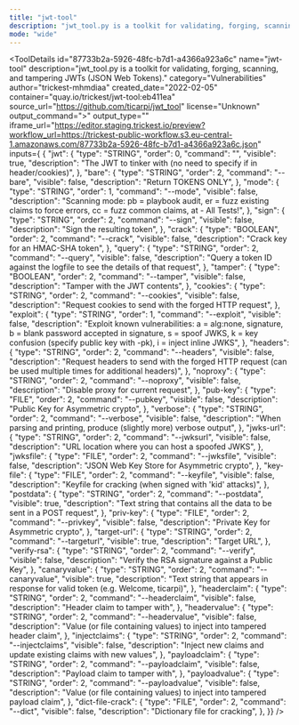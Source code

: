 ```yaml
---
title: "jwt-tool"
description: "jwt_tool.py is a toolkit for validating, forging, scanning, and tampering JWTs (JSON Web Tokens)."
mode: "wide"
---
```



<ToolDetails
  id="87733b2a-5926-48fc-b7d1-a4366a923a6c"
  name="jwt-tool"
  description="jwt_tool.py is a toolkit for validating, forging, scanning, and tampering JWTs (JSON Web Tokens)."
  category="Vulnerabilities"
  author="trickest-mhmdiaa"
  created_date="2022-02-05"
  container="quay.io/trickest/jwt-tool:eb411ea"
  source_url="https://github.com/ticarpi/jwt_tool"
  license="Unknown"
  output_command=">"
  output_type=""
  iframe_url="https://editor.staging.trickest.io/preview?workflow_url=https://trickest-public-workflow.s3.eu-central-1.amazonaws.com/87733b2a-5926-48fc-b7d1-a4366a923a6c.json"
  inputs={ {
  "jwt": {
    "type": "STRING",
    "order": 0,
    "command": "",
    "visible": true,
    "description": "The JWT to tinker with (no need to specify if in header/cookies)",
  },
  "bare": {
    "type": "STRING",
    "order": 2,
    "command": "--bare",
    "visible": false,
    "description": "Return TOKENS ONLY",
  },
  "mode": {
    "type": "STRING",
    "order": 1,
    "command": "--mode",
    "visible": false,
    "description": "Scanning mode: pb = playbook audit, er = fuzz existing claims to force errors, cc = fuzz common claims, at - All Tests!",
  },
  "sign": {
    "type": "STRING",
    "order": 2,
    "command": "--sign",
    "visible": false,
    "description": "Sign the resulting token",
  },
  "crack": {
    "type": "BOOLEAN",
    "order": 2,
    "command": "--crack",
    "visible": false,
    "description": "Crack key for an HMAC-SHA token",
  },
  "query": {
    "type": "STRING",
    "order": 2,
    "command": "--query",
    "visible": false,
    "description": "Query a token ID against the logfile to see the details of that request",
  },
  "tamper": {
    "type": "BOOLEAN",
    "order": 2,
    "command": "--tamper",
    "visible": false,
    "description": "Tamper with the JWT contents",
  },
  "cookies": {
    "type": "STRING",
    "order": 2,
    "command": "--cookies",
    "visible": false,
    "description": "Request cookies to send with the forged HTTP request",
  },
  "exploit": {
    "type": "STRING",
    "order": 1,
    "command": "--exploit",
    "visible": false,
    "description": "Exploit known vulnerabilities: a = alg:none, signature, b = blank password accepted in signature, s = spoof JWKS, k = key confusion (specify public key with -pk), i = inject inline JWKS",
  },
  "headers": {
    "type": "STRING",
    "order": 2,
    "command": "--headers",
    "visible": false,
    "description": "Request headers to send with the forged HTTP request (can be used multiple times for additional headers)",
  },
  "noproxy": {
    "type": "STRING",
    "order": 2,
    "command": "--noproxy",
    "visible": false,
    "description": "Disable proxy for current request",
  },
  "pub-key": {
    "type": "FILE",
    "order": 2,
    "command": "--pubkey",
    "visible": false,
    "description": "Public Key for Asymmetric crypto",
  },
  "verbose": {
    "type": "STRING",
    "order": 2,
    "command": "--verbose",
    "visible": false,
    "description": "When parsing and printing, produce (slightly more) verbose output",
  },
  "jwks-url": {
    "type": "STRING",
    "order": 2,
    "command": "--jwksurl",
    "visible": false,
    "description": "URL location where you can host a spoofed JWKS",
  },
  "jwksfile": {
    "type": "FILE",
    "order": 2,
    "command": "--jwksfile",
    "visible": false,
    "description": "JSON Web Key Store for Asymmetric crypto",
  },
  "key-file": {
    "type": "FILE",
    "order": 2,
    "command": "--keyfile",
    "visible": false,
    "description": "Keyfile for cracking (when signed with 'kid' attacks)",
  },
  "postdata": {
    "type": "STRING",
    "order": 2,
    "command": "--postdata",
    "visible": true,
    "description": "Text string that contains all the data to be sent in a POST request",
  },
  "priv-key": {
    "type": "FILE",
    "order": 2,
    "command": "--privkey",
    "visible": false,
    "description": "Private Key for Asymmetric crypto",
  },
  "target-url": {
    "type": "STRING",
    "order": 2,
    "command": "--targeturl",
    "visible": true,
    "description": "Target URL",
  },
  "verify-rsa": {
    "type": "STRING",
    "order": 2,
    "command": "--verify",
    "visible": false,
    "description": "Verify the RSA signature against a Public Key",
  },
  "canaryvalue": {
    "type": "STRING",
    "order": 2,
    "command": "--canaryvalue",
    "visible": true,
    "description": "Text string that appears in response for valid token (e.g. Welcome, ticarpi)",
  },
  "headerclaim": {
    "type": "STRING",
    "order": 2,
    "command": "--headerclaim",
    "visible": false,
    "description": "Header claim to tamper with",
  },
  "headervalue": {
    "type": "STRING",
    "order": 2,
    "command": "--headervalue",
    "visible": false,
    "description": "Value (or file containing values) to inject into tampered header claim",
  },
  "injectclaims": {
    "type": "STRING",
    "order": 2,
    "command": "--injectclaims",
    "visible": false,
    "description": "Inject new claims and update existing claims with new values",
  },
  "payloadclaim": {
    "type": "STRING",
    "order": 2,
    "command": "--payloadclaim",
    "visible": false,
    "description": "Payload claim to tamper with",
  },
  "payloadvalue": {
    "type": "STRING",
    "order": 2,
    "command": "--payloadvalue",
    "visible": false,
    "description": "Value (or file containing values) to inject into tampered payload claim",
  },
  "dict-file-crack": {
    "type": "FILE",
    "order": 2,
    "command": "--dict",
    "visible": false,
    "description": "Dictionary file for cracking",
  },
}}
/>
